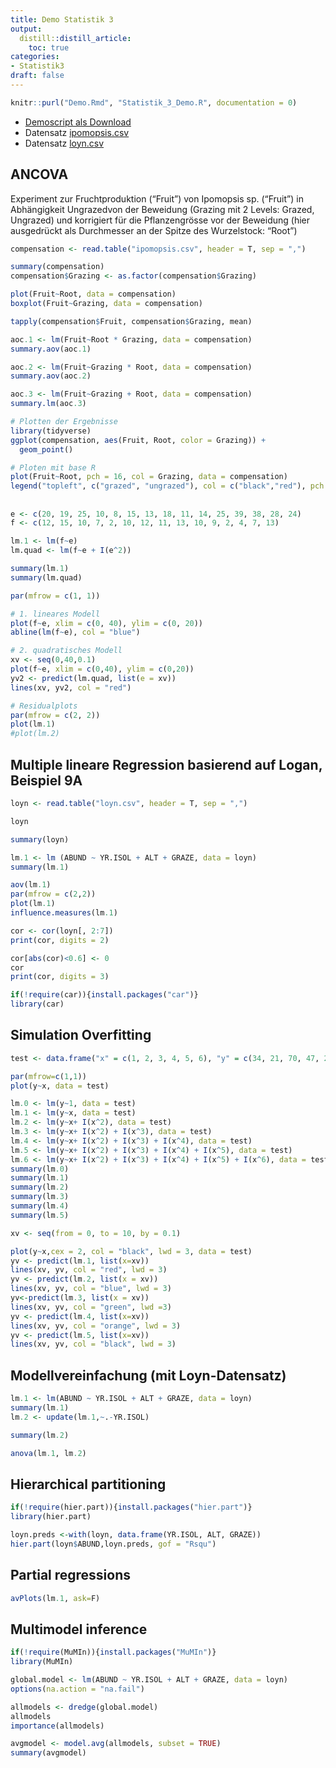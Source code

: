 ```yaml
---
title: Demo Statistik 3
output: 
  distill::distill_article:
    toc: true
categories:
- Statistik3
draft: false
---
```


```r
knitr::purl("Demo.Rmd", "Statistik_3_Demo.R", documentation = 0)
```

- [Demoscript als Download](Statistik_3_Demo.R)  
- Datensatz [ipomopsis.csv](ipomopsis.csv)
- Datensatz [loyn.csv](loyn.csv)

## ANCOVA

Experiment zur Fruchtproduktion (“Fruit”) von Ipomopsis sp. (“Fruit”) in Abhängigkeit Ungrazedvon der Beweidung (Grazing mit 2 Levels: Grazed, Ungrazed) und korrigiert für die Pflanzengrösse vor der Beweidung (hier ausgedrückt als Durchmesser an der Spitze des Wurzelstock: “Root”)

```r
compensation <- read.table("ipomopsis.csv", header = T, sep = ",")
```

```r
summary(compensation)
compensation$Grazing <- as.factor(compensation$Grazing)

plot(Fruit~Root, data = compensation)
boxplot(Fruit~Grazing, data = compensation)

tapply(compensation$Fruit, compensation$Grazing, mean)

aoc.1 <- lm(Fruit~Root * Grazing, data = compensation)
summary.aov(aoc.1)

aoc.2 <- lm(Fruit~Grazing * Root, data = compensation)
summary.aov(aoc.2)

aoc.3 <- lm(Fruit~Grazing + Root, data = compensation)
summary.lm(aoc.3)

# Plotten der Ergebnisse
library(tidyverse)
ggplot(compensation, aes(Fruit, Root, color = Grazing)) +
  geom_point()

# Ploten mit base R
plot(Fruit~Root, pch = 16, col = Grazing, data = compensation)
legend("topleft", c("grazed", "ungrazed"), col = c("black","red"), pch = 16) 
```


## 

```r
e <- c(20, 19, 25, 10, 8, 15, 13, 18, 11, 14, 25, 39, 38, 28, 24)
f <- c(12, 15, 10, 7, 2, 10, 12, 11, 13, 10, 9, 2, 4, 7, 13)

lm.1 <- lm(f~e)
lm.quad <- lm(f~e + I(e^2))

summary(lm.1)
summary(lm.quad)

par(mfrow = c(1, 1))

# 1. lineares Modell
plot(f~e, xlim = c(0, 40), ylim = c(0, 20))
abline(lm(f~e), col = "blue")

# 2. quadratisches Modell
xv <- seq(0,40,0.1)
plot(f~e, xlim = c(0,40), ylim = c(0,20))
yv2 <- predict(lm.quad, list(e = xv))
lines(xv, yv2, col = "red")

# Residualplots
par(mfrow = c(2, 2))
plot(lm.1)
#plot(lm.2)
```

## Multiple lineare Regression basierend auf Logan, Beispiel 9A 

```r
loyn <- read.table("loyn.csv", header = T, sep = ",")
```
```r
loyn
```

```r
summary(loyn)

lm.1 <- lm (ABUND ~ YR.ISOL + ALT + GRAZE, data = loyn)
summary(lm.1)

aov(lm.1)
par(mfrow = c(2,2))
plot(lm.1)
influence.measures(lm.1)

cor <- cor(loyn[, 2:7])
print(cor, digits = 2)

cor[abs(cor)<0.6] <- 0
cor
print(cor, digits = 3)

if(!require(car)){install.packages("car")} 
library(car)
```

## Simulation Overfitting

```r
test <- data.frame("x" = c(1, 2, 3, 4, 5, 6), "y" = c(34, 21, 70, 47, 23, 45))

par(mfrow=c(1,1))
plot(y~x, data = test)

lm.0 <- lm(y~1, data = test)
lm.1 <- lm(y~x, data = test)
lm.2 <- lm(y~x+ I(x^2), data = test)
lm.3 <- lm(y~x+ I(x^2) + I(x^3), data = test)
lm.4 <- lm(y~x+ I(x^2) + I(x^3) + I(x^4), data = test)
lm.5 <- lm(y~x+ I(x^2) + I(x^3) + I(x^4) + I(x^5), data = test)
lm.6 <- lm(y~x+ I(x^2) + I(x^3) + I(x^4) + I(x^5) + I(x^6), data = test)
summary(lm.0)
summary(lm.1)
summary(lm.2)
summary(lm.3)
summary(lm.4)
summary(lm.5)

xv <- seq(from = 0, to = 10, by = 0.1)

plot(y~x,cex = 2, col = "black", lwd = 3, data = test)
yv <- predict(lm.1, list(x=xv))
lines(xv, yv, col = "red", lwd = 3)
yv <- predict(lm.2, list(x = xv))
lines(xv, yv, col = "blue", lwd = 3)
yv<-predict(lm.3, list(x = xv))
lines(xv, yv, col = "green", lwd =3)
yv <- predict(lm.4, list(x=xv))
lines(xv, yv, col = "orange", lwd = 3)
yv <- predict(lm.5, list(x=xv))
lines(xv, yv, col = "black", lwd = 3)
```

## Modellvereinfachung (mit Loyn-Datensatz)

```r
lm.1 <- lm(ABUND ~ YR.ISOL + ALT + GRAZE, data = loyn)
summary(lm.1)
lm.2 <- update(lm.1,~.-YR.ISOL)

summary(lm.2)

anova(lm.1, lm.2)
```

## Hierarchical partitioning

```r
if(!require(hier.part)){install.packages("hier.part")}
library(hier.part)

loyn.preds <-with(loyn, data.frame(YR.ISOL, ALT, GRAZE))
hier.part(loyn$ABUND,loyn.preds, gof = "Rsqu")
```

## Partial regressions

```r
avPlots(lm.1, ask=F)
```

## Multimodel inference

```r
if(!require(MuMIn)){install.packages("MuMIn")}
library(MuMIn)

global.model <- lm(ABUND ~ YR.ISOL + ALT + GRAZE, data = loyn)
options(na.action = "na.fail")

allmodels <- dredge(global.model)
allmodels
importance(allmodels)

avgmodel <- model.avg(allmodels, subset = TRUE)
summary(avgmodel)
```
